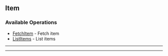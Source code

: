 
## Item

### Available Operations

* [FetchItem](/resources/item/fetch_item) - Fetch item
* [ListItems](/resources/item/list_items) - List items

---
<FetchItem />

---
<ListItems />
